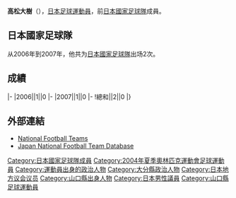 {{Infobox Officeholder
| name  =高松 大樹
| original_name = 
| native_name_lang = 
| image = 
| imagesize = 
| caption = 
| country = {{JPN}}
|office   = [[File:Flag_of_Oita,_Oita.svg|22px]][[大分縣|大分縣]][[大分市|大分市]]議会議員
|term_start = 2017年3月10日
|term_end  = 
|predecessor =
|successor  = 
|constituency= 
|birth_date = {{birth date and age|1981|9|8}}
|birth_place = {{JPN}}[[山口縣|山口縣]][[宇部市|宇部市]]
|native_place = 
|parents = 
|relatives = 
|spouse = 
|occupation = [[足球|足球]][[運動員|運動員]]
|party = [[無党籍|無党籍]]
|alma_mater   ={{link-ja|多多良學園高級中學|高川学園高等学校・中学校}}
|website      = 
|module={{Infobox football biography
|embed=yes
|height={{height|m=1.83}}
|position=[[前鋒_(足球)|前鋒]]
|currentclub=[[大分三神|大分三神]]
|years=2000-<br/>2011
|clubs=[[大分三神|大分三神]]<br/>→[[FC東京|FC東京]]
|caps(goals)=
|nationalyears=2006-2007
|nationalteam=[[日本國家足球隊|日本]]
|nationalcaps(goals)=2 (0)
}}
}}
'''高松大樹'''（{{Bd|1981年|9月8日||}}），[[日本|日本]][[足球|足球]][[運動員|運動員]]，前[[日本國家足球隊|日本國家足球隊]]成員。

==日本國家足球隊==
从2006年到2007年，他共为[[日本國家足球隊|日本國家足球隊]]出场2次。

==成績==
{{Football player national team statistics|JPN}}
|-
|2006||1||0
|-
|2007||1||0
|-
!總和||2||0
|}

==外部連結==
{{Reflist}}
*[http://www.national-football-teams.com/v2/player.php?id=21708 National Football Teams] {{Wayback|url=http://www.national-football-teams.com/v2/player.php?id=21708 |date=20121010164629 }}
*[https://web.archive.org/web/20160318064902/http://www.japannationalfootballteam.com/en/players/takamatsu_daiki.html Japan National Football Team Database]

{{Japan-sport-bio-stub}}
{{Soccer-player-stub}}
{{2004年奥运会男子足球日本参赛名单}}

{{DEFAULTSORT:Takamatsu Daiki}}
[[Category:日本國家足球隊成員|Category:日本國家足球隊成員]]
[[Category:2004年夏季奧林匹克運動會足球運動員|Category:2004年夏季奧林匹克運動會足球運動員]]
[[Category:運動員出身的政治人物|Category:運動員出身的政治人物]]
[[Category:大分縣政治人物|Category:大分縣政治人物]]
[[Category:日本地方议会议员|Category:日本地方议会议员]]
[[Category:山口縣出身人物|Category:山口縣出身人物]]
[[Category:日本男性議員|Category:日本男性議員]]
[[Category:山口縣足球運動員|Category:山口縣足球運動員]]